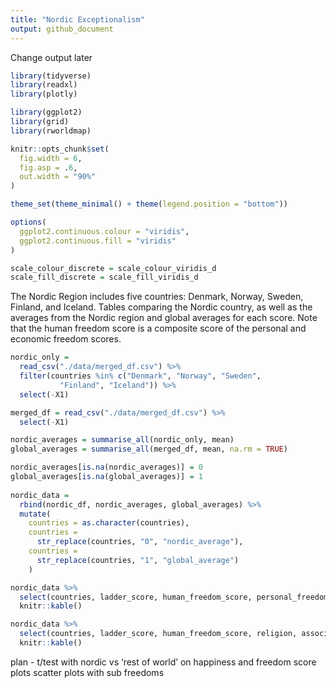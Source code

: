 ```yaml
---
title: "Nordic Exceptionalism"
output: github_document
---
```


Change output later 

```r
library(tidyverse)
library(readxl)
library(plotly)

library(ggplot2)
library(grid)
library(rworldmap)

knitr::opts_chunk$set(
  fig.width = 6,
  fig.asp = .6,
  out.width = "90%"
)

theme_set(theme_minimal() + theme(legend.position = "bottom"))

options(
  ggplot2.continuous.colour = "viridis",
  ggplot2.continuous.fill = "viridis"
)

scale_colour_discrete = scale_colour_viridis_d
scale_fill_discrete = scale_fill_viridis_d
```

The Nordic Region includes five countries: Denmark, Norway, Sweden, Finland, and Iceland. Tables comparing the Nordic country, as well as the averages from the Nordic region and global averages for each score. Note that the human freedom score is a composite score of the personal and economic freedom scores. 

```r
nordic_only = 
  read_csv("./data/merged_df.csv") %>% 
  filter(countries %in% c("Denmark", "Norway", "Sweden", 
           "Finland", "Iceland")) %>% 
  select(-X1)
```


```r
merged_df = read_csv("./data/merged_df.csv") %>% 
  select(-X1)

nordic_averages = summarise_all(nordic_only, mean)
global_averages = summarise_all(merged_df, mean, na.rm = TRUE)

nordic_averages[is.na(nordic_averages)] = 0
global_averages[is.na(global_averages)] = 1
                          
nordic_data = 
  rbind(nordic_df, nordic_averages, global_averages) %>% 
  mutate(
    countries = as.character(countries),
    countries = 
      str_replace(countries, "0", "nordic_average"),
    countries = 
      str_replace(countries, "1", "global_average")
    )

```

```r
nordic_data %>% 
  select(countries, ladder_score, human_freedom_score, personal_freedom_score, economic_freedom_score) %>% 
  knitr::kable()

nordic_data %>% 
  select(countries, ladder_score, human_freedom_score, religion, association, assembly, security_safety, rule_of_law, homicide, size_of_government) %>% 
  knitr::kable()
```


plan - t/test with nordic vs 'rest of world' on happiness and freedom score
plots scatter plots with sub freedoms 
